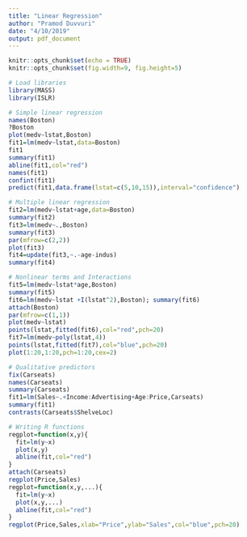 ```yaml
---
title: "Linear Regression"
author: "Pramod Duvvuri"
date: "4/10/2019"
output: pdf_document
---
```


```r
knitr::opts_chunk$set(echo = TRUE)
knitr::opts_chunk$set(fig.width=9, fig.height=5)
```

```r
# Load libraries
library(MASS)
library(ISLR)
```

```r
# Simple linear regression
names(Boston)
?Boston
plot(medv~lstat,Boston)
fit1=lm(medv~lstat,data=Boston)
fit1
summary(fit1)
abline(fit1,col="red")
names(fit1)
confint(fit1)
predict(fit1,data.frame(lstat=c(5,10,15)),interval="confidence")
```

```r
# Multiple linear regression
fit2=lm(medv~lstat+age,data=Boston)
summary(fit2)
fit3=lm(medv~.,Boston)
summary(fit3)
par(mfrow=c(2,2))
plot(fit3)
fit4=update(fit3,~.-age-indus)
summary(fit4)
```

```r
# Nonlinear terms and Interactions
fit5=lm(medv~lstat*age,Boston)
summary(fit5)
fit6=lm(medv~lstat +I(lstat^2),Boston); summary(fit6)
attach(Boston)
par(mfrow=c(1,1))
plot(medv~lstat)
points(lstat,fitted(fit6),col="red",pch=20)
fit7=lm(medv~poly(lstat,4))
points(lstat,fitted(fit7),col="blue",pch=20)
plot(1:20,1:20,pch=1:20,cex=2)
```

```r
# Qualitative predictors
fix(Carseats)
names(Carseats)
summary(Carseats)
fit1=lm(Sales~.+Income:Advertising+Age:Price,Carseats)
summary(fit1)
contrasts(Carseats$ShelveLoc)
```


```r
# Writing R functions
regplot=function(x,y){
  fit=lm(y~x)
  plot(x,y)
  abline(fit,col="red")
}
attach(Carseats)
regplot(Price,Sales)
regplot=function(x,y,...){
  fit=lm(y~x)
  plot(x,y,...)
  abline(fit,col="red")
}
regplot(Price,Sales,xlab="Price",ylab="Sales",col="blue",pch=20)
```

